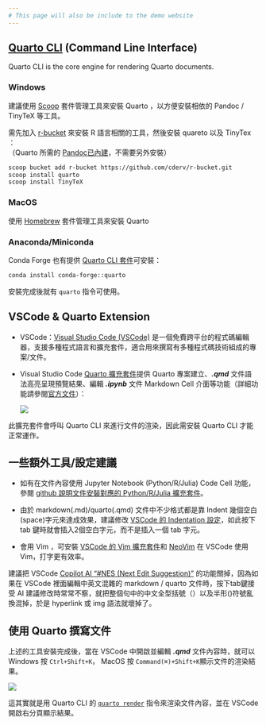 ```yaml
---
# This page will also be include to the demo website
---
```


## [Quarto CLI](https://github.com/quarto-dev/quarto-cli) (Command Line Interface) 

Quarto CLI is the core engine for rendering Quarto documents.

### Windows 

建議使用 [Scoop](https://scoop.sh/) 套件管理工具來安裝 Quarto ，以方便安裝相依的 Pandoc / TinyTeX 等工具。

需先加入 [r-bucket](https://github.com/cderv/r-bucket) 來安裝 R 語言相關的工具，然後安裝 quareto 以及 TinyTex ：<br/>
（Quarto 所需的 [Pandoc已內建](https://github.com/quarto-dev/quarto-cli/discussions/1642#discussioncomment-3308850)，不需要另外安裝）

```sh
scoop bucket add r-bucket https://github.com/cderv/r-bucket.git
scoop install quarto
scoop install TinyTeX
```

### MacOS

使用 [Homebrew](https://brew.sh/) 套件管理工具來安裝 Quarto 

### Anaconda/Miniconda

Conda Forge 也有提供 [Quarto CLI 套件](https://anaconda.org/conda-forge/quarto)可安裝：

```sh
conda install conda-forge::quarto
```

安裝完成後就有 `quarto` 指令可使用。

## VSCode & Quarto Extension

* VSCode：[Visual Studio Code (VSCode)](https://code.visualstudio.com/download) 是一個免費跨平台的程式碼編輯器，支援多種程式語言和擴充套件，適合用來撰寫有多種程式碼技術組成的專案/文件。
* Visual Studio Code [Quarto 擴充套件](https://marketplace.visualstudio.com/items?itemName=quarto.quarto)提供 Quarto 專案建立、***.qmd*** 文件語法高亮呈現預覽結果、編輯 ***.ipynb*** 文件 Markdown Cell 介面等功能（詳細功能請參閱[官方文件](https://quarto.org/docs/tools/vscode/index.html)）：
  
  ![]({{< meta part1_img_prefix >}}pics/vscode_quarto_extension_commands.png){fig-align="center"}

此擴充套件會呼叫 Quarto CLI 來進行文件的渲染，因此需安裝 Quarto CLI 才能正常運作。

## 一些額外工具/設定建議

* 如有在文件內容使用 Jupyter Notebook (Python/R/Julia) Code Cell 功能，參閱 [github 說明文件安裝對應的 Python/R/Julia 擴充套件](https://github.com/quarto-dev/quarto/tree/main/apps/vscode#code-cells)。

* 由於 markdown(.md)/quarto(.qmd) 文件中不少格式都是靠 Indent 幾個空白(space)字元來達成效果，建議修改 [VSCode 的 Indentation 設定](https://code.visualstudio.com/docs/editing/codebasics#_indentation)，如此按下 tab 鍵時就會插入2個空白字元，而不是插入一個 tab 字元。

* 會用 Vim ，可安裝 [VSCode 的 Vim 擴充套件](https://marketplace.visualstudio.com/items?itemName=vscodevim.vim)和 [NeoVim](https://neovim.io/) 在 VSCode 使用 Vim，打字更有效率。

:::{.callout-tip}
建議把 VSCode [Copilot  AI "#NES (Next Edit Suggestion)"]( https://code.visualstudio.com/docs/copilot/ai-powered-suggestions#_enable-or-disable-code-completions) 的功能關掉，因為如果在 VSCode 裡面編輯中英文混雜的 markdown / quarto 文件時，按下tab鍵接受 AI 建議修改時常常不察，就把整個句中的中文全型括號（）以及半形()符號亂換混掉，於是 hyperlink 或 img 語法就壞掉了。
:::

## 使用 Quarto 撰寫文件

上述的工具安裝完成後，當在 VSCode 中開啟並編輯 ***.qmd*** 文件內容時，就可以 Windows 按 `Ctrl+Shift+K`， MacOS 按 `Command(⌘)+Shift+K`顯示文件的渲染結果。

![]({{< meta part1_img_prefix >}}pics/vscode_quarto_preview.png){fig-align="center"}

這其實就是用 Quarto CLI 的 [`quarto render`](https://quarto.org/docs/projects/code-execution.html#incremental-render) 指令來渲染文件內容，並在 VSCode 開啟右分頁顯示結果。 
